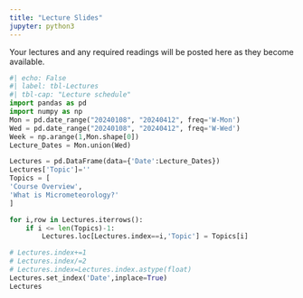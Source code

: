 ```yaml
---
title: "Lecture Slides"
jupyter: python3
---
```



Your lectures and any required readings will be posted here as they become available.

```python
#| echo: False
#| label: tbl-Lectures
#| tbl-cap: "Lecture schedule"
import pandas as pd
import numpy as np
Mon = pd.date_range("20240108", "20240412", freq='W-Mon')
Wed = pd.date_range("20240108", "20240412", freq='W-Wed')
Week = np.arange(1,Mon.shape[0])
Lecture_Dates = Mon.union(Wed)

Lectures = pd.DataFrame(data={'Date':Lecture_Dates})
Lectures['Topic']=''
Topics = [
'Course Overview',
'What is Micrometeorology?'
]

for i,row in Lectures.iterrows():
    if i <= len(Topics)-1:
        Lectures.loc[Lectures.index==i,'Topic'] = Topics[i]

# Lectures.index+=1
# Lectures.index/=2
# Lectures.index=Lectures.index.astype(float)
Lectures.set_index('Date',inplace=True)
Lectures
```
